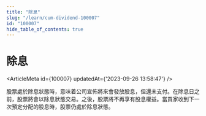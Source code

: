 ```yaml
---
title: "除息"
slug: "/learn/cum-dividend-100007"
id: "100007"
hide_table_of_contents: true
---
```



# 除息

<ArticleMeta id={100007} updatedAt={'2023-09-26 13:58:47'} />
<div className='border-solid border-b border-t-0 my-4 border-[var(--ifm-color-gray-300)]' />

股票處於除息狀態時，意味着公司宣佈將來會發放股息，但還未支付。在除息日之前，股票將會以除息狀態交易。之後，股票將不再享有股息權益。當買家收到下一次預定分配的股息時，股票仍處於除息狀態。
